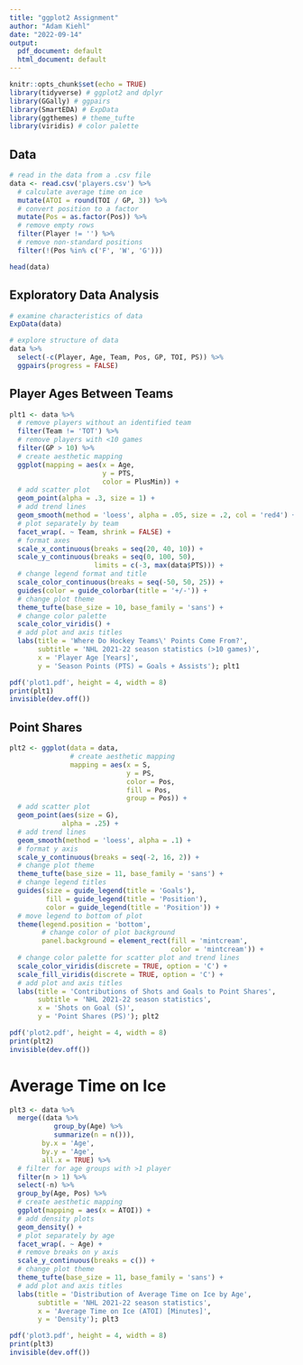 ```yaml
---
title: "ggplot2 Assignment"
author: "Adam Kiehl"
date: "2022-09-14"
output:
  pdf_document: default
  html_document: default
---
```


```r
knitr::opts_chunk$set(echo = TRUE)
library(tidyverse) # ggplot2 and dplyr
library(GGally) # ggpairs
library(SmartEDA) # ExpData
library(ggthemes) # theme_tufte
library(viridis) # color palette
```

## Data

```r
# read in the data from a .csv file
data <- read.csv('players.csv') %>%
  # calculate average time on ice
  mutate(ATOI = round(TOI / GP, 3)) %>%
  # convert position to a factor
  mutate(Pos = as.factor(Pos)) %>%
  # remove empty rows
  filter(Player != '') %>%
  # remove non-standard positions
  filter(!(Pos %in% c('F', 'W', 'G')))

head(data)
```

## Exploratory Data Analysis

```r
# examine characteristics of data
ExpData(data)

# explore structure of data
data %>%
  select(-c(Player, Age, Team, Pos, GP, TOI, PS)) %>%
  ggpairs(progress = FALSE)
```

## Player Ages Between Teams

```r
plt1 <- data %>%
  # remove players without an identified team
  filter(Team != 'TOT') %>%
  # remove players with <10 games
  filter(GP > 10) %>%
  # create aesthetic mapping
  ggplot(mapping = aes(x = Age,
                       y = PTS,
                       color = PlusMin)) +
  # add scatter plot
  geom_point(alpha = .3, size = 1) +
  # add trend lines
  geom_smooth(method = 'loess', alpha = .05, size = .2, col = 'red4') +
  # plot separately by team
  facet_wrap(. ~ Team, shrink = FALSE) +
  # format axes
  scale_x_continuous(breaks = seq(20, 40, 10)) +
  scale_y_continuous(breaks = seq(0, 100, 50),
                     limits = c(-3, max(data$PTS))) +
  # change legend format and title
  scale_color_continuous(breaks = seq(-50, 50, 25)) +
  guides(color = guide_colorbar(title = '+/-')) +
  # change plot theme
  theme_tufte(base_size = 10, base_family = 'sans') +
  # change color palette
  scale_color_viridis() +
  # add plot and axis titles
  labs(title = 'Where Do Hockey Teams\' Points Come From?',
       subtitle = 'NHL 2021-22 season statistics (>10 games)',
       x = 'Player Age [Years]',
       y = 'Season Points (PTS) = Goals + Assists'); plt1

pdf('plot1.pdf', height = 4, width = 8)
print(plt1)
invisible(dev.off())
```

## Point Shares

```r
plt2 <- ggplot(data = data,
               # create aesthetic mapping
               mapping = aes(x = S,
                             y = PS,
                             color = Pos,
                             fill = Pos,
                             group = Pos)) +
  # add scatter plot
  geom_point(aes(size = G),
             alpha = .25) +
  # add trend lines
  geom_smooth(method = 'loess', alpha = .1) +
  # format y axis
  scale_y_continuous(breaks = seq(-2, 16, 2)) +
  # change plot theme
  theme_tufte(base_size = 11, base_family = 'sans') +
  # change legend titles
  guides(size = guide_legend(title = 'Goals'),
         fill = guide_legend(title = 'Position'),
         color = guide_legend(title = 'Position')) +
  # move legend to bottom of plot
  theme(legend.position = 'bottom',
        # change color of plot background
        panel.background = element_rect(fill = 'mintcream',
                                        color = 'mintcream')) +
  # change color palette for scatter plot and trend lines
  scale_color_viridis(discrete = TRUE, option = 'C') +
  scale_fill_viridis(discrete = TRUE, option = 'C') + 
  # add plot and axis titles
  labs(title = 'Contributions of Shots and Goals to Point Shares',
       subtitle = 'NHL 2021-22 season statistics',
       x = 'Shots on Goal (S)',
       y = 'Point Shares (PS)'); plt2

pdf('plot2.pdf', height = 4, width = 8)
print(plt2)
invisible(dev.off())
```

# Average Time on Ice

```r
plt3 <- data %>%
  merge((data %>%
           group_by(Age) %>%
           summarize(n = n())),
        by.x = 'Age',
        by.y = 'Age',
        all.x = TRUE) %>%
  # filter for age groups with >1 player
  filter(n > 1) %>%
  select(-n) %>%
  group_by(Age, Pos) %>%
  # create aesthetic mapping
  ggplot(mapping = aes(x = ATOI)) +
  # add density plots
  geom_density() +
  # plot separately by age
  facet_wrap(. ~ Age) +
  # remove breaks on y axis
  scale_y_continuous(breaks = c()) +
  # change plot theme
  theme_tufte(base_size = 11, base_family = 'sans') +
  # add plot and axis titles
  labs(title = 'Distribution of Average Time on Ice by Age',
       subtitle = 'NHL 2021-22 season statistics',
       x = 'Average Time on Ice (ATOI) [Minutes]', 
       y = 'Density'); plt3

pdf('plot3.pdf', height = 4, width = 8)
print(plt3)
invisible(dev.off())
```
